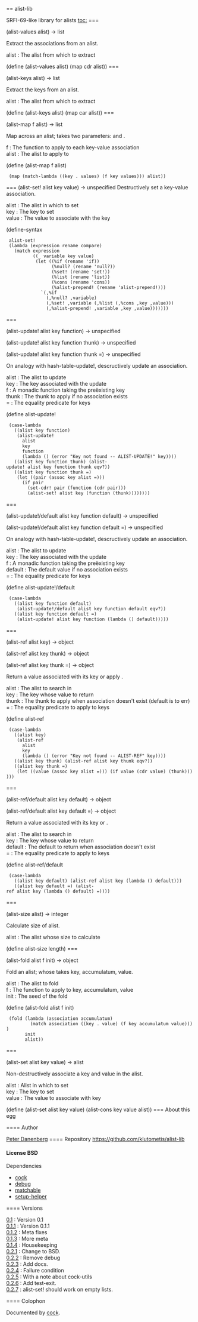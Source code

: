 == alist-lib

SRFI-69-like library for alists
[[toc:]]
=== {{alist-values}}
<procedure>(alist-values alist) → list</procedure>
Extract the associations from an alist.
; alist : The alist from which to extract
<enscript highlight="scheme">(define (alist-values alist) (map cdr alist))
</enscript>
=== {{alist-keys}}
<procedure>(alist-keys alist) → list</procedure>
Extract the keys from an alist.
; alist : The alist from which to extract
<enscript highlight="scheme">(define (alist-keys alist) (map car alist))
</enscript>
=== {{alist-map}}
<procedure>(alist-map f alist) → list</procedure>
Map across an alist; {{f}} takes two parameters: {{key}} and {{values}}.
; f : The function to apply to each key-value association
; alist : The alist to apply to
<enscript highlight="scheme">(define (alist-map f alist)
  (map (match-lambda ((key . values) (f key values))) alist))
</enscript>
=== {{alist-set!}}
<syntax>(alist-set! alist key value) → unspecified</syntax>
Destructively set a key-value association.
; alist : The alist in which to set
; key : The key to set
; value : The value to associate with the key
<enscript highlight="scheme">(define-syntax
  alist-set!
  (lambda (expression rename compare)
    (match expression
           ((_ variable key value)
            (let ((%if (rename 'if))
                  (%null? (rename 'null?))
                  (%set! (rename 'set!))
                  (%list (rename 'list))
                  (%cons (rename 'cons))
                  (%alist-prepend! (rename 'alist-prepend!)))
              `(,%if
                (,%null? ,variable)
                (,%set! ,variable (,%list (,%cons ,key ,value)))
                (,%alist-prepend! ,variable ,key ,value)))))))
</enscript>
=== {{alist-update!}}
<procedure>(alist-update! alist key function) → unspecified</procedure>
<procedure>(alist-update! alist key function thunk) → unspecified</procedure>
<procedure>(alist-update! alist key function thunk =) → unspecified</procedure>
On analogy with hash-table-update!, descructively update an
association.
; alist : The alist to update
; key : The key associated with the update
; f : A monadic function taking the preëxisting key
; thunk : The thunk to apply if no association exists
; = : The equality predicate for keys
<enscript highlight="scheme">(define alist-update!
  (case-lambda
    ((alist key function)
     (alist-update!
       alist
       key
       function
       (lambda () (error "Key not found -- ALIST-UPDATE!" key))))
    ((alist key function thunk) (alist-update! alist key function thunk eqv?))
    ((alist key function thunk =)
     (let ((pair (assoc key alist =)))
       (if pair
         (set-cdr! pair (function (cdr pair)))
         (alist-set! alist key (function (thunk))))))))
</enscript>
=== {{alist-update!/default}}
<procedure>(alist-update!/default alist key function default) → unspecified</procedure>
<procedure>(alist-update!/default alist key function default =) → unspecified</procedure>
On analogy with hash-table-update!, descructively update an
association.
; alist : The alist to update
; key : The key associated with the update
; f : A monadic function taking the preëxisting key
; default : The default value if no association exists
; = : The equality predicate for keys
<enscript highlight="scheme">(define alist-update!/default
  (case-lambda
    ((alist key function default)
     (alist-update!/default alist key function default eqv?))
    ((alist key function default =)
     (alist-update! alist key function (lambda () default)))))
</enscript>
=== {{alist-ref}}
<procedure>(alist-ref alist key) → object</procedure>
<procedure>(alist-ref alist key thunk) → object</procedure>
<procedure>(alist-ref alist key thunk =) → object</procedure>
Return a value associated with its key or apply {{thunk}}.
; alist : The alist to search in
; key : The key whose value to return
; thunk : The thunk to apply when association doesn't exist (default is to err)
; = : The equality predicate to apply to keys
<enscript highlight="scheme">(define alist-ref
  (case-lambda
    ((alist key)
     (alist-ref
       alist
       key
       (lambda () (error "Key not found -- ALIST-REF" key))))
    ((alist key thunk) (alist-ref alist key thunk eqv?))
    ((alist key thunk =)
     (let ((value (assoc key alist =))) (if value (cdr value) (thunk))))))
</enscript>
=== {{alist-ref/default}}
<procedure>(alist-ref/default alist key default) → object</procedure>
<procedure>(alist-ref/default alist key default =) → object</procedure>
Return a value associated with its key or {{default}}.
; alist : The alist to search in
; key : The key whose value to return
; default : The default to return when association doesn't exist
; = : The equality predicate to apply to keys
<enscript highlight="scheme">(define alist-ref/default
  (case-lambda
    ((alist key default) (alist-ref alist key (lambda () default)))
    ((alist key default =) (alist-ref alist key (lambda () default) =))))
</enscript>
=== {{alist-size}}
<procedure>(alist-size alist) → integer</procedure>
Calculate size of alist.
; alist : The alist whose size to calculate
<enscript highlight="scheme">(define alist-size length)
</enscript>
=== {{alist-fold}}
<procedure>(alist-fold alist f init) → object</procedure>
Fold an alist; whose {{f}} takes key, accumulatum, value.
; alist : The alist to fold
; f : The function to apply to key, accumulatum, value
; init : The seed of the fold
<enscript highlight="scheme">(define (alist-fold alist f init)
  (fold (lambda (association accumulatum)
          (match association ((key . value) (f key accumulatum value))))
        init
        alist))
</enscript>
=== {{alist-set}}
<procedure>(alist-set alist key value) → alist</procedure>
Non-destructively associate a key and value in the alist.
; alist : Alist in which to set
; key : The key to set
; value : The value to associate with key
<enscript highlight="scheme">(define (alist-set alist key value) (alist-cons key value alist))
</enscript>
=== About this egg

==== Author

[[/users/klutometis|Peter Danenberg]]
==== Repository
[[https://github.com/klutometis/alist-lib]]
==== License
BSD
==== Dependencies
* [[cock]]
* [[debug]]
* [[matchable]]
* [[setup-helper]]

==== Versions
; [[https://github.com/klutometis/alist-lib/releases/tag/0.1|0.1]] : Version 0.1
; [[https://github.com/klutometis/alist-lib/releases/tag/0.1.1|0.1.1]] : Version 0.1.1
; [[https://github.com/klutometis/alist-lib/releases/tag/0.1.2|0.1.2]] : Meta fixes
; [[https://github.com/klutometis/alist-lib/releases/tag/0.1.3|0.1.3]] : More meta
; [[https://github.com/klutometis/alist-lib/releases/tag/0.1.4|0.1.4]] : Housekeeping
; [[https://github.com/klutometis/alist-lib/releases/tag/0.2.1|0.2.1]] : Change to BSD.
; [[https://github.com/klutometis/alist-lib/releases/tag/0.2.2|0.2.2]] : Remove debug
; [[https://github.com/klutometis/alist-lib/releases/tag/0.2.3|0.2.3]] : Add docs.
; [[https://github.com/klutometis/alist-lib/releases/tag/0.2.4|0.2.4]] : Failure condition
; [[https://github.com/klutometis/alist-lib/releases/tag/0.2.5|0.2.5]] : With a note about cock-utils
; [[https://github.com/klutometis/alist-lib/releases/tag/0.2.6|0.2.6]] : Add test-exit.
; [[https://github.com/klutometis/alist-lib/releases/tag/0.2.7|0.2.7]] : alist-set! should work on empty lists.
==== Colophon

Documented by [[/egg/cock|cock]].